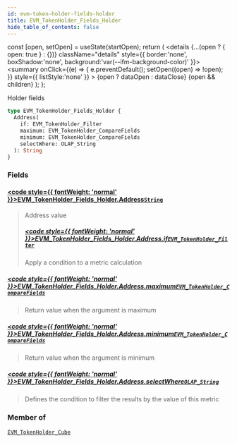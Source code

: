 ```yaml
---
id: evm-token-holder-fields-holder
title: EVM_TokenHolder_Fields_Holder
hide_table_of_contents: false
---
```







  const [open, setOpen] = useState(startOpen);
  return (
    <details {...(open ? { open: true } : {})} className="details" style={{ border:'none', boxShadow:'none', background:'var(--ifm-background-color)' }}>
      <summary
        onClick={(e) => {
          e.preventDefault();
          setOpen((open) => !open);
        }}
        style={{ listStyle:'none' }}
      >
      {open ? dataOpen : dataClose}
      </summary>
      {open && children}
    </details>
  );
};




Holder fields


```graphql
type EVM_TokenHolder_Fields_Holder {
  Address(
    if: EVM_TokenHolder_Filter
    maximum: EVM_TokenHolder_CompareFields
    minimum: EVM_TokenHolder_CompareFields
    selectWhere: OLAP_String
  ): String
}
```




### Fields

#### [<code style={{ fontWeight: 'normal' }}>EVM_TokenHolder_Fields_Holder.<b>Address</b></code>](#)<Bullet />[`String`](/docs/graphql-reference/scalars/string) <Badge class="secondary" text="scalar"/>
> Address value
> ##### [<code style={{ fontWeight: 'normal' }}>EVM_TokenHolder_Fields_Holder.Address.<b>if</b></code>](#)<Bullet />[`EVM_TokenHolder_Filter`](/docs/graphql-reference/inputs/evm-token-holder-filter) <Badge class="secondary" text="input"/>
> Apply a condition to a metric calculation
> 

##### [<code style={{ fontWeight: 'normal' }}>EVM_TokenHolder_Fields_Holder.Address.<b>maximum</b></code>](#)<Bullet />[`EVM_TokenHolder_CompareFields`](/docs/graphql-reference/enums/evm-token-holder-compare-fields) <Badge class="secondary" text="enum"/>
> Return value when the argument is maximum
> 

##### [<code style={{ fontWeight: 'normal' }}>EVM_TokenHolder_Fields_Holder.Address.<b>minimum</b></code>](#)<Bullet />[`EVM_TokenHolder_CompareFields`](/docs/graphql-reference/enums/evm-token-holder-compare-fields) <Badge class="secondary" text="enum"/>
> Return value when the argument is minimum
> 

##### [<code style={{ fontWeight: 'normal' }}>EVM_TokenHolder_Fields_Holder.Address.<b>selectWhere</b></code>](#)<Bullet />[`OLAP_String`](/docs/graphql-reference/inputs/olap-string) <Badge class="secondary" text="input"/>
> Defines the condition to filter the results by the value of this metric
> 



### Member of

[`EVM_TokenHolder_Cube`](/docs/graphql-reference/objects/evm-token-holder-cube)  <Badge class="secondary" text="object"/>

